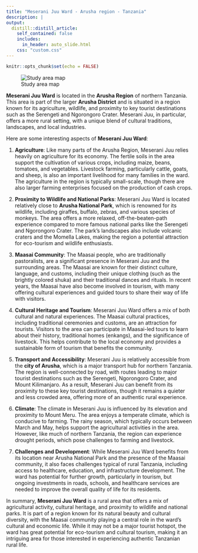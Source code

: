```yaml
---
title: "Meserani Juu Ward - Arusha region - Tanzania"
description: |
output: 
  distill::distill_article:
    self_contained: false
    includes:
      in_header: auto_slide.html
    css: "custom.css"
---
```


```r
knitr::opts_chunk$set(echo = FALSE)
```

![Study area map](Meserani juu location map.jpg)

**Meserani Juu Ward** is located in the **Arusha Region** of northern Tanzania. This area is part of the larger **Arusha District** and is situated in a region known for its agriculture, wildlife, and proximity to key tourist destinations such as the Serengeti and Ngorongoro Crater. Meserani Juu, in particular, offers a more rural setting, with a unique blend of cultural traditions, landscapes, and local industries.

Here are some interesting aspects of **Meserani Juu Ward**:

1.  **Agriculture**: Like many parts of the Arusha Region, Meserani Juu relies heavily on agriculture for its economy. The fertile soils in the area support the cultivation of various crops, including maize, beans, tomatoes, and vegetables. Livestock farming, particularly cattle, goats, and sheep, is also an important livelihood for many families in the ward. The agriculture in the region is typically small-scale, though there are also larger farming enterprises focused on the production of cash crops.

2.  **Proximity to Wildlife and National Parks**: Meserani Juu Ward is located relatively close to **Arusha National Park**, which is renowned for its wildlife, including giraffes, buffalo, zebras, and various species of monkeys. The area offers a more relaxed, off-the-beaten-path experience compared to more famous national parks like the Serengeti and Ngorongoro Crater. The park’s landscapes also include volcanic craters and the Momella Lakes, making the region a potential attraction for eco-tourism and wildlife enthusiasts.

3.  **Maasai Community**: The Maasai people, who are traditionally pastoralists, are a significant presence in Meserani Juu and the surrounding areas. The Maasai are known for their distinct culture, language, and customs, including their unique clothing (such as the brightly colored shuka) and their traditional dances and rituals. In recent years, the Maasai have also become involved in tourism, with many offering cultural experiences and guided tours to share their way of life with visitors.

4.  **Cultural Heritage and Tourism**: Meserani Juu Ward offers a mix of both cultural and natural experiences. The Maasai cultural practices, including traditional ceremonies and customs, are an attraction for tourists. Visitors to the area can participate in Maasai-led tours to learn about their history, traditional homes (enkangs), and the significance of livestock. This helps contribute to the local economy and provides a sustainable form of tourism that benefits the community.

5.  **Transport and Accessibility**: Meserani Juu is relatively accessible from the **city of Arusha**, which is a major transport hub for northern Tanzania. The region is well-connected by road, with routes leading to major tourist destinations such as the Serengeti, Ngorongoro Crater, and Mount Kilimanjaro. As a result, Meserani Juu can benefit from its proximity to these key tourist destinations, though it remains a quieter and less crowded area, offering more of an authentic rural experience.

6.  **Climate**: The climate in Meserani Juu is influenced by its elevation and proximity to Mount Meru. The area enjoys a temperate climate, which is conducive to farming. The rainy season, which typically occurs between March and May, helps support the agricultural activities in the area. However, like much of northern Tanzania, the region can experience drought periods, which pose challenges to farming and livestock.

7.  **Challenges and Development**: While Meserani Juu Ward benefits from its location near Arusha National Park and the presence of the Maasai community, it also faces challenges typical of rural Tanzania, including access to healthcare, education, and infrastructure development. The ward has potential for further growth, particularly in tourism, but ongoing investments in roads, schools, and healthcare services are needed to improve the overall quality of life for its residents.

In summary, **Meserani Juu Ward** is a rural area that offers a mix of agricultural activity, cultural heritage, and proximity to wildlife and national parks. It is part of a region known for its natural beauty and cultural diversity, with the Maasai community playing a central role in the ward’s cultural and economic life. While it may not be a major tourist hotspot, the ward has great potential for eco-tourism and cultural tourism, making it an intriguing area for those interested in experiencing authentic Tanzanian rural life.
